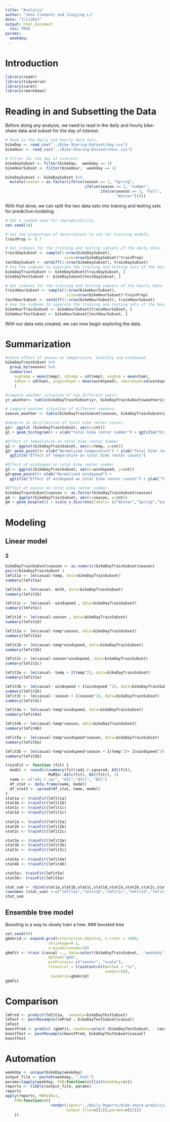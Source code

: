 ```yaml
---
title: "Analysis"
author: "John Clements and Jingjing Li"
date: "7/1/2021"
output: html_document
  toc: TRUE
params:
  weekday:
---
```


# Introduction  

```r
library(readr)
library(tidyverse)
library(caret)
library(rmarkdown)
```

# Reading in and Subsetting the Data

Before doing any analysis, we need to read in the daily and hourly bike-share data and subset for the day of interest.

```r
# Read in the daily and hourly data sets.
bikeDay <- read_csv("../Bike-Sharing-Dataset/day.csv")
bikeHour <- read_csv("../Bike-Sharing-Dataset/hour.csv")

# Filter for the day of interest.
bikeDaySubset <- filter(bikeDay,  weekday == 1)
bikeHourSubset <- filter(bikeHour,  weekday == 1)
```

```r
bikeDaySubset <- bikeDaySubset %>%
  mutate(season = as.factor(ifelse(season == 1, "Spring", 
                                   ifelse(season == 2, "Summer", 
                                          ifelse(season == 3, "Fall",
                                                 "Winter")))))
```

With that done, we can split the two data sets into training and testing sets for predictive modeling.

```r
# Set a random seed for reproducibility.
set.seed(10)

# Set the proportion of observations to use for training models.
trainProp <- 0.7

# Get indexes for the training and testing subsets of the daily data.
trainDaySubset <- sample(1:nrow(bikeDaySubset),
                          size=nrow(bikeDaySubset)*trainProp)
testDaySubset <- setdiff(1:nrow(bikeDaySubset), trainDaySubset)
# Use the indexes to separate the training and testing sets of the daily data.
bikeDayTrainSubset <- bikeDaySubset[trainDaySubset, ]
bikeDayTestSubset <- bikeDaySubset[testDaySubset, ]

# Get indexes for the training and testing subsets of the hourly data.
trainHourSubset <- sample(1:nrow(bikeHourSubset),
                           size=nrow(bikeHourSubset)*trainProp)
testHourSubset <- setdiff(1:nrow(bikeHourSubset), trainHourSubset)
# Use the indexes to separate the training and testing sets of the hourly data.
bikeHourTrainSubset <- bikeHourSubset[trainHourSubset, ]
bikeHourTestSubset <- bikeHourSubset[testHourSubset, ]
```

With our data sets created, we can now begin exploring the data.

# Summarization  

```r
#check effect of season on temperature, humidity and windspeed
bikeDayTrainSubset %>% 
  group_by(season) %>% 
  summarise(
    avgtemp = mean(temp), sdtemp = sd(temp), avghum = mean(hum), 
    sdhum = sd(hum), avgwindspd = mean(windspeed), sdwindspd=sd(windspeed)
    )
```

```r
#compare weather situation of two different years
yr_weather<- table(bikeDayTrainSubset$yr, bikeDayTrainSubset$weathersit)

# compare weather situation of different seasons
season_weather <- table(bikeDayTrainSubset$season, bikeDayTrainSubset$weathersit)

#observe on distribution of total bike renter counts
g1<- ggplot (bikeDayTrainSubset, aes(x=cnt))
g1 + geom_histogram() + xlab("total bike renter number") + ggtitle("Distribution of total bike renter counts")

#Effect of temperature on total bike renter number
g2 <- ggplot(bikeDayTrainSubset, aes(x=temp, y=cnt))
g2+ geom_point()+ xlab("Normalized temperature") + ylab("Total bike renter number") + 
  ggtitle("Effect of temperature on total bike renter counts")

#Effect of windspeed on total bike renter number
g3 <- ggplot(bikeDayTrainSubset, aes(x=windspeed, y=cnt))
g3+geom_point()+ xlab("Normalized windspeed") + 
  ggtitle("Effect of windspeed on total bike renter counts") + ylab("Total bike renter number")

#Effect of season on total bike renter number
bikeDayTrainSubset$season <- as.factor(bikeDayTrainSubset$season)
g4 <- ggplot(bikeDayTrainSubset, aes(x=season, y=cnt))
g4 + geom_boxplot() + scale_x_discrete(labels= c("Winter","Spring","Summer","Fall")) + ylab("Total bike renter number") + ggtitle("Effect of season on total bike renter counts")
```
# Modeling
## Linear model 
### 2 
```r
bikeDayTrainSubset$season <- as.numeric(bikeDayTrainSubset$season)
pairs(bikeDayTrainSubset )
lmfit1a <- lm(casual~temp, data=bikeDayTrainSubset)
summary(lmfit1a)

lmfit1b <- lm(casual~ mnth, data=bikeDayTrainSubset)
summary(lmfit1b) 

lmfit1c <- lm(casual~ windspeed , data=bikeDayTrainSubset)
summary(lmfit1c) 

lmfit1d <- lm(casual~season , data=bikeDayTrainSubset)
summary(lmfit1d) 

lmfit2a <- lm(casual~temp*season, data=bikeDayTrainSubset)
summary(lmfit2a)

lmfit2b <- lm(casual~temp*windspeed, data=bikeDayTrainSubset)
summary(lmfit2b)

lmfit2c <- lm(casual~season*windspeed, data=bikeDayTrainSubset)
summary(lmfit2c)

lmfit3a <- lm(casual~ temp + I(temp^2), data=bikeDayTrainSubset)
summary(lmfit3a) 

lmfit3b <- lm(casual~ windspeed + I(windspeed ^2), data=bikeDayTrainSubset)
summary(lmfit3b)
lmfit3c <- lm(casual~ season + I(season^2), data=bikeDayTrainSubset)
summary(lmfit3c) 

lmfit4a <- lm(casual~temp*windspeed, data=bikeDayTrainSubset)
summary(lmfit4a)

lmfit4b <- lm(casual~temp*season, data=bikeDayTrainSubset)
summary(lmfit4b)

lmfit5a <- lm(casual~temp*windspeed*season, data=bikeDayTrainSubset)
summary(lmfit5a)

lmfit5b <- lm(casual~temp*windspeed*season + I(temp^2)+ I(windspeed^2)+ I(season^2), data=bikeDayTrainSubset)
summary(lmfit5b)

trainFit <- function (fit) {
  model <- round(c(summary(fit)$adj.r.squared, AIC(fit), 
                   MuMIn::AICc(fit), BIC(fit)), 3)
  name <- c("adj.r.sqr", "AIC","AICc", "BIC")
  df_stat <- data.frame(name, model)
  df_stat2 <- spread(df_stat, name, model)
}
stat1a <- trainFit(lmfit1a)
stat1b <- trainFit(lmfit1b)
stat1c <- trainFit(lmfit1c)
stat1d <- trainFit(lmfit1c)
  
stat2a <- trainFit(lmfit2a)
stat2b <- trainFit(lmfit2b)
stat2c <- trainFit(lmfit2c)

stat3a <- trainFit(lmfit3a)
stat3b <- trainFit(lmfit3b)
stat3c <- trainFit(lmfit3c)
    
stat4a <- trainFit(lmfit4a)        
stat4b <- trainFit(lmfit4b) 

stat5a<- trainFit(lmfit5a)
stat5b<- trainFit(lmfit5a)

stat_sum <- rbind(stat1a,stat1b,stat1c,stat1d,stat2a,stat2b,stat2c,stat3a,stat3b,stat3c,stat4a,stat4b,stat5a,stat5b)
rownames (stat_sum) <-c("lmfit1a","lmfit1b","lmfit1c","lmfit1d","lmfit2a","lmfit2b","lmfit2c", "lmfit3a","lmfit3b","lmfit3c","lmfit4a","lmfit4b","lmfit5a","lmfit5b") 
stat_sum 
```
## Ensemble tree model

Boosting is a way to slowly train a tree. 
### boosted tree 
```r
set.seed(50)
gbmGrid <- expand.grid(interaction.depth=4, n.trees = 1000,
                   shrinkage=0.1,
                   n.minobsinnode=10)
gbmFit <- train (casual ~., data=select(bikeDayTrainSubset, -"weekday"),
                   method="gbm",
                   preProcess= c("center", "scale"),
                   trControl = trainControl(method = "cv",
                                            number=10),
                    tuneGrid=gbmGrid)
gbmFit 
```
# Comparison  
```r
lmPred <- predict(lmfit1a,  newdata=bikeDayTestSubset)
lmTest <- postResample(lmPred , bikeDayTestSubset$casual)
lmTest 
boostPred <- predict (gbmFit, newdata=select (bikeDayTestSubset, - casual ), n.trees=1000)
boostTest <- postResample(boostPred, bikeDayTestSubset$casual)
boostTest

```
# Automation
```r
weekday <- unique(bikeDay$weekday)
output_file <- paste0(weekday, ".html")
params=lapply(weekday, FUN=function(x){list(weekday=x)})
reports <- tibble(output_file, params)
reports
apply(reports, MARGIN=1, 
    FUN=function(x){
                    render(input="../Daily Reports/bike-share-prediction.Rmd",
                           output_file=x[[1]],params=x[[2]])
    })
```

